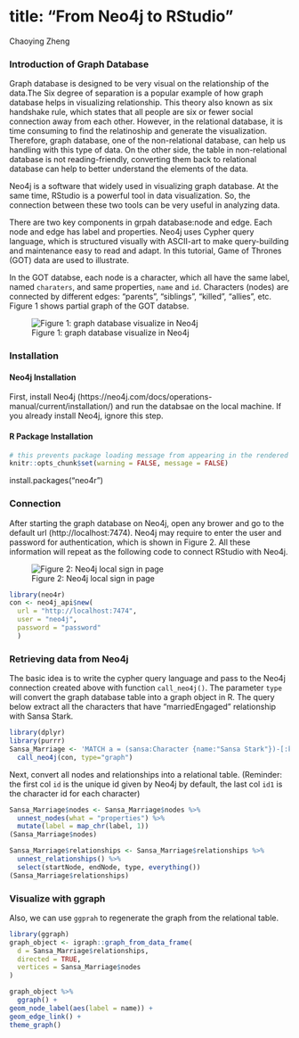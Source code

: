 # title: "From Neo4j to RStudio"

Chaoying Zheng


### Introduction of Graph Database
  Graph database is designed to be very visual on the relationship of the data.The Six degree of separation is a popular example of how graph database helps in visualizing relationship. This theory also known as six handshake rule, which states that all people are six or fewer social connection away from each other. However, in the relational database, it is time consuming to find the relatinoship and generate the visualization. Therefore, graph database, one of the non-relational database, can help us handling with this type of data. On the other side, the table in non-relational database is not reading-friendly, converting them back to relational database can help to better understand the elements of the data.

  Neo4j is a software that widely used in visualizing graph database. At the same time, RStudio is a powerful tool in data visualization. So, the connection between these two tools can be very useful in analyzing data. 

  There are two key components in grpah database:node and edge. Each node and edge has label and properties. Neo4j uses Cypher query language, which is structured visually with ASCII-art to make query-building and maintenance easy to read and adapt. In this tutorial, Game of Thrones (GOT) data are used to illustrate.

  In the GOT databse, each node is a character, which all have the same label, named `charaters`, and same properties, `name` and `id`. Characters (nodes) are connected by different edges: "parents", "siblings", "killed", "allies", etc. Figure 1 shows partial graph of the GOT databse.


![Figure 1: graph database visualize in Neo4j](resources/neo4j_to_r/introduction.png)


### Installation

#### Neo4j Installation
  First, install Neo4j (https://neo4j.com/docs/operations-manual/current/installation/) and run the databsae on the local machine. If you already install Neo4j, ignore this step.

#### R Package Installation

```r
# this prevents package loading message from appearing in the rendered version of your problem set
knitr::opts_chunk$set(warning = FALSE, message = FALSE)
```

install.packages("neo4r")


### Connection
  After starting the graph database on Neo4j, open any brower and go to the default url (http://localhost:7474). Neo4j may require to enter the user and password for authentication, which is shown in Figure 2. All these information will repeat as the following code to connect RStudio with Neo4j. 

![Figure 2: Neo4j local sign in page](resources/neo4j_to_r/connection.png)

```r
library(neo4r)
con <- neo4j_api$new(
  url = "http://localhost:7474",
  user = "neo4j", 
  password = "password"
  )
```


### Retrieving data from Neo4j
The basic idea is to write the cypher query language and pass to the Neo4j connection created above with function `call_neo4j()`. The parameter `type` will convert the graph database table into a graph object in R. The query below extract all the characters that have "marriedEngaged" relationship with Sansa Stark. 
```r
library(dplyr)
library(purrr)
Sansa_Marriage <- 'MATCH a = (sansa:Character {name:"Sansa Stark"})-[:killed|marriedEngaged]-(c:Character) RETURN a' %>%
  call_neo4j(con, type="graph")
```

Next, convert all nodes and relationships into a relational table. (Reminder: the first col `id` is the unique id given by Neo4j by default, the last col `id1` is the character id for each character)
```r
Sansa_Marriage$nodes <- Sansa_Marriage$nodes %>%
  unnest_nodes(what = "properties") %>% 
  mutate(label = map_chr(label, 1))
(Sansa_Marriage$nodes)

Sansa_Marriage$relationships <- Sansa_Marriage$relationships %>%
  unnest_relationships() %>%
  select(startNode, endNode, type, everything())
(Sansa_Marriage$relationships)
```

### Visualize with ggraph
Also, we can use `ggprah` to regenerate the graph from the relational table. 
```r
library(ggraph)
graph_object <- igraph::graph_from_data_frame(
  d = Sansa_Marriage$relationships, 
  directed = TRUE, 
  vertices = Sansa_Marriage$nodes
)

graph_object %>%
  ggraph() + 
geom_node_label(aes(label = name)) +
geom_edge_link() + 
theme_graph()
```